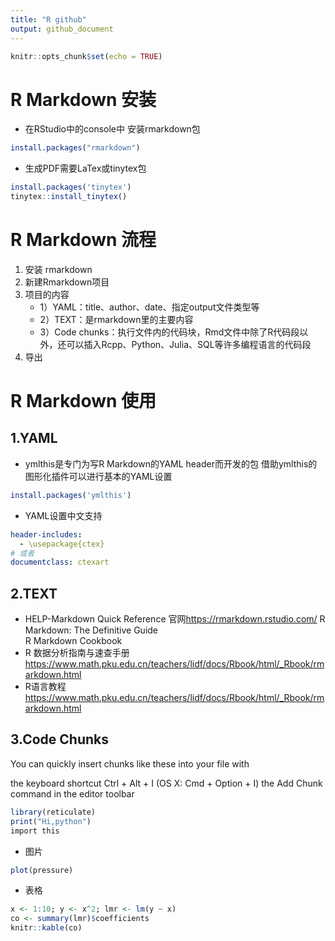 ---
title: "R github"
output: github_document
---

```{r setup, include=FALSE}
knitr::opts_chunk$set(echo = TRUE)
```

# R Markdown 安装

-   在RStudio中的console中 安装rmarkdown包

``` r
install.packages("rmarkdown")
```

-   生成PDF需要LaTex或tinytex包

``` r
install.packages('tinytex')  
tinytex::install_tinytex()
```

# R Markdown 流程

1.  安装 rmarkdown
2.  新建Rmarkdown项目
3.  项目的内容
    -   1）YAML：title、author、date、指定output文件类型等
    -   2）TEXT：是rmarkdown里的主要内容
    -   3）Code chunks：执行文件内的代码块，Rmd文件中除了R代码段以外，还可以插入Rcpp、Python、Julia、SQL等许多编程语言的代码段
4.  导出

# R Markdown 使用

## 1.YAML

-   ymlthis是专门为写R Markdown的YAML header而开发的包 借助ymlthis的图形化插件可以进行基本的YAML设置

``` r
install.packages('ymlthis')
```

-   YAML设置中文支持

``` yaml
header-includes:
  - \usepackage{ctex}
# 或者
documentclass: ctexart
```

## 2.TEXT

-   HELP-Markdown Quick Reference 官网<https://rmarkdown.rstudio.com/> 
R Markdown: The Definitive Guide   
R Markdown Cookbook
-   R 数据分析指南与速查手册<https://www.math.pku.edu.cn/teachers/lidf/docs/Rbook/html/_Rbook/rmarkdown.html>
-   R语言教程 <https://www.math.pku.edu.cn/teachers/lidf/docs/Rbook/html/_Rbook/rmarkdown.html>

## 3.Code Chunks

You can quickly insert chunks like these into your file with

the keyboard shortcut Ctrl + Alt + I (OS X: Cmd + Option + I) the Add Chunk command in the editor toolbar

``` r
library(reticulate)
print("Hi,python")
import this
```

-   图片

```{r pressure, echo=FALSE}
plot(pressure)
```

-   表格

```{r}
x <- 1:10; y <- x^2; lmr <- lm(y ~ x)
co <- summary(lmr)$coefficients
knitr::kable(co)
```
